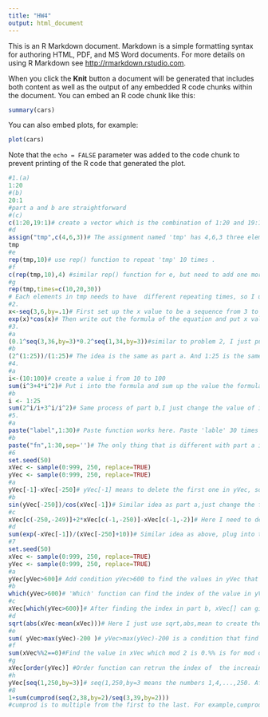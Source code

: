 ```yaml
---
title: "HW4"
output: html_document
---
```


This is an R Markdown document. Markdown is a simple formatting syntax for authoring HTML, PDF, and MS Word documents. For more details on using R Markdown see <http://rmarkdown.rstudio.com>.

When you click the **Knit** button a document will be generated that includes both content as well as the output of any embedded R code chunks within the document. You can embed an R code chunk like this:

```r
summary(cars)
```

You can also embed plots, for example:

```r
plot(cars)
```

Note that the `echo = FALSE` parameter was added to the code chunk to prevent printing of the R code that generated the plot.
```r
#1.(a)
1:20
#(b)
20:1
#part a and b are straightforward
#(c)
c(1:20,19:1)# create a vector which is the combination of 1:20 and 19:1
#d
assign("tmp",c(4,6,3))# The assignment named 'tmp' has 4,6,3 three elements. 
tmp
#e
rep(tmp,10)# use rep() function to repeat 'tmp' 10 times .
#f
c(rep(tmp,10),4) #similar rep() function for e, but need to add one more 4
#g
rep(tmp,times=c(10,20,30))
# Each elements in tmp needs to have  different repeating times, so I use 'times' to make 10 0occurrences of 4,20 occurrences of 6 and 30 occurrences of 3. 
#2.
x<-seq(3,6,by=.1)# First set up the x value to be a sequence from 3 to 6 with 0.1 difference.
exp(x)*cos(x)# Then write out the formula of the equation and put x value into the equation.
#3.
#a
(0.1^seq(3,36,by=3)*0.2^seq(1,34,by=3))#similar to problem 2, I just put the different  sequences into the formula.
#b
(2^(1:25))/(1:25)# The idea is the same as part a. And 1:25 is the same as seq(1,25),but it is easier to use 1:25. Therefore, I use 1:25 instead.
#4.
#a
i<-(10:100)# create a value i from 10 to 100
sum(i^3+4*i^2)# Put i into the formula and sum up the value the formula.
#b
i <- 1:25
sum(2^i/i+3^i/i^2)# Same process of part b,I just change the value of i and put into the different formula.
#5.
#a
paste("label",1:30)# Paste function works here. Paste 'lable' 30 times with number 1,2,...,30 after that. And it has one single space automatically, so I do not need to change .
#b
paste("fn",1:30,sep='')# The only thing that is different with part a is that I need to add sep='' so that there is no space between 'fn' and number. 
#6
set.seed(50)
xVec <- sample(0:999, 250, replace=TRUE)
yVec <- sample(0:999, 250, replace=TRUE)
#a
yVec[-1]-xVec[-250]# yVec[-1] means to delete the first one in yVec, so here I delete the first one of yVec and the last one of xVec. 
#b
sin(yVec[-250])/cos(xVec[-1])# Similar idea as part a,just change the formula
#c
xVec[c(-250,-249)]+2*xVec[c(-1,-250)]-xVec[c(-1,-2)]# Here I need to delete two values from xVec, so I use c( value1,value2 ) to delete two values from xVec. This also works for deleting muliple values.
#d
sum(exp(-xVec[-1])/(xVec[-250]+10))# Similar idea as above, plug into the formula. I just need to sum up the values of each vector.
#7
set.seed(50)
xVec <- sample(0:999, 250, replace=TRUE)
yVec <- sample(0:999, 250, replace=TRUE)
#a
yVec[yVec>600]# Add condition yVec>600 to find the values in yVec that larger than 600. Just need to pay attention for [], not()
#b
which(yVec>600)# 'Which' function can find the index of the value in yVec.
#c
xVec[which(yVec>600)]# After finding the index in part b, xVec[] can give the values corresponding to the indexes that are provided.
#d
sqrt(abs(xVec-mean(xVec)))# Here I just use sqrt,abs,mean to create the formula.
#e
sum( yVec>max(yVec)-200 )# yVec>max(yVec)-200 is a condition that find the values in yVec such that they are larger than the value of max(yVec)-200. Then add up all such values.
#f
sum(xVec%%2==0)#Find the value in xVec which mod 2 is 0.%% is for mod operator.Then sum up the values.
#g
xVec[order(yVec)] #Order function can retrun the index of  the increaing values.
#h
yVec[seq(1,250,by=3)]# seq(1,250,by=3 means the numbers 1,4,...,250. After getting the index, I can know the value in yVec.
#8
1+sum(cumprod(seq(2,38,by=2)/seq(3,39,by=2)))
#cumprod is to multiple from the first to the last. For example,cumprod(1:10),we get 1       2       6      24     120     720    5040   40320  362880 3628800.So after using cumprod, I get a seires of vectors and then I just need to sum up all of these values. Just do not forget to add 1 .
```

